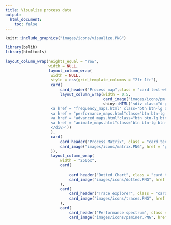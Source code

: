 ```yaml
---
title: Visualize process data
output:
  html_document:
    toc: false
---
```


```r
knitr::include_graphics("images/icons/visualize.PNG")

```

```r
library(bslib)
library(htmltools)
```


```r

layout_column_wrap(heights_equal = "row",
				   width = NULL,
				   layout_column_wrap(
				   	width = NULL,
				   	style = css(grid_template_columns = "2fr 1fr"),
				   	card( 
				   		card_header("Process map",class = "card text-white bg-success mb-3"),
				   		layout_column_wrap(width = 0.5,
				   						   card_image("images/icons/pm.PNG", href = "control_flow_analysis.html", container = card_body),
				   						   shiny::HTML('<div class="d-grid gap-2" style = "padding: 20px 20px 20px 20px;">
					<a href = "frequency_maps.html" class="btn btn-lg btn-success" type="button">Frequency Maps</a>
					<a href = "performance_maps.html"class="btn btn-lg btn-success" type="button">Performance Maps</a>
					<a href = "advanced_maps.html"class="btn btn-lg btn-success" type="button">Advanced Maps</a>
					<a href = "animate_maps.html"class="btn btn-lg btn-success" type="button">Animate Maps</a>
					</div>'))
				   	),
					card(
						card_header("Process Matrix", class = "card text-white bg-success mb-3"),
						card_image("images/icons/matrix.PNG", href = "process_matrix.html", container = card_body)
					)), 
					layout_column_wrap(
						width = "250px",
						card( 
							
							card_header("Dotted Chart", class = "card text-white bg-success mb-3"),
							card_image("images/icons/dotted.PNG", href = "dotted_chart.html", container = card_body)
						),
						card( 
							card_header("Trace explorer", class = "card text-white bg-success mb-3"),
							card_image("images/icons/traces.PNG", href = "trace_exporer.html", container = card_body)
						),
						card( 
							card_header("Performance spectrum", class = "card text-white bg-success mb-3"),
							card_image("images/icons/psminer.PNG", href = "performance_spectrum.html", container = card_body))))

```

<br/>

